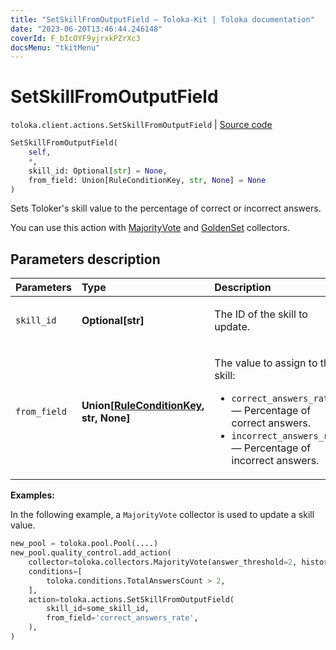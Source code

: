 ```yaml
---
title: "SetSkillFromOutputField — Toloka-Kit | Toloka documentation"
date: "2023-06-20T13:46:44.246148"
coverId: F_bIcOYF9yjrxkPZrXc3
docsMenu: "tkitMenu"
---
```


# SetSkillFromOutputField

`toloka.client.actions.SetSkillFromOutputField` | [Source code](https://github.com/Toloka/toloka-kit/blob/v1.2.0/src/client/actions.py#L98)

```python
SetSkillFromOutputField(
    self,
    *,
    skill_id: Optional[str] = None,
    from_field: Union[RuleConditionKey, str, None] = None
)
```

Sets Toloker's skill value to the percentage of correct or incorrect answers.

You can use this action with [MajorityVote](/docs/toloka-kit/reference/toloka.client.collectors.MajorityVote) and [GoldenSet](/docs/toloka-kit/reference/toloka.client.collectors.GoldenSet) collectors.

## Parameters description

| Parameters | Type | Description |
| :----------| :----| :-----------|
`skill_id`|**Optional\[str\]**|<p>The ID of the skill to update.</p>
`from_field`|**Union\[[RuleConditionKey](/docs/toloka-kit/reference/toloka.client.conditions.RuleConditionKey), str, None\]**|<p>The value to assign to the skill:</p> <ul> <li>`correct_answers_rate` — Percentage of correct answers.</li> <li>`incorrect_answers_rate` — Percentage of incorrect answers.</li> </ul>

**Examples:**

In the following example, a `MajorityVote` collector is used to update a skill value.

```python
new_pool = toloka.pool.Pool(....)
new_pool.quality_control.add_action(
    collector=toloka.collectors.MajorityVote(answer_threshold=2, history_size=10),
    conditions=[
        toloka.conditions.TotalAnswersCount > 2,
    ],
    action=toloka.actions.SetSkillFromOutputField(
        skill_id=some_skill_id,
        from_field='correct_answers_rate',
    ),
)
```